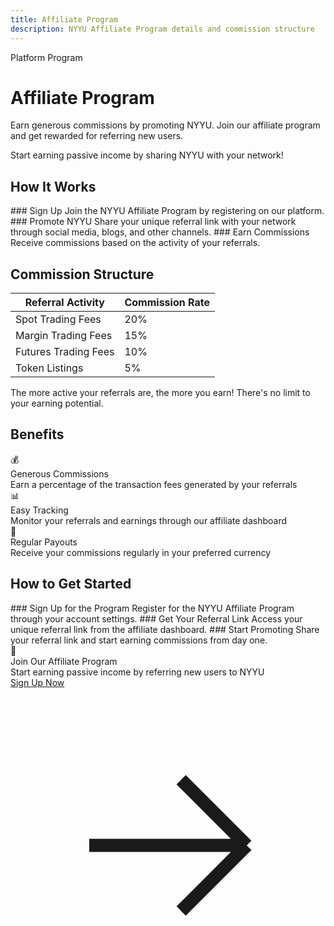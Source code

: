 ```yaml
---
title: Affiliate Program
description: NYYU Affiliate Program details and commission structure
---
```



<div className="relative overflow-hidden rounded-2xl bg-gradient-to-br from-pink-500/10 via-fuchsia-500/10 to-background p-12 border border-pink-500/20 mb-8">
  <div className="relative z-10">
    <div className="inline-flex items-center gap-2 px-4 py-2 rounded-full bg-pink-500/10 border border-pink-500/20 mb-6">
      <span className="text-sm font-medium text-pink-400">Platform Program</span>
    </div>
    <h1 className="text-4xl md:text-6xl font-bold mb-4 bg-gradient-to-r from-foreground to-foreground/70 bg-clip-text text-transparent">
      Affiliate Program
    </h1>
    <p className="text-xl text-muted-foreground max-w-3xl">
      Earn generous commissions by promoting NYYU. Join our affiliate program and get rewarded for referring new users.
    </p>
  </div>
  <div className="absolute top-0 right-0 w-96 h-96 bg-pink-500/10 rounded-full blur-3xl"></div>
  <div className="absolute bottom-0 left-0 w-96 h-96 bg-fuchsia-500/10 rounded-full blur-3xl"></div>
</div>

<Callout type="info" title="Start Earning Today">
Start earning passive income by sharing NYYU with your network!
</Callout>

## How It Works

<Steps>
<Step>
### Sign Up
Join the NYYU Affiliate Program by registering on our platform.
</Step>

<Step>
### Promote NYYU
Share your unique referral link with your network through social media, blogs, and other channels.
</Step>

<Step>
### Earn Commissions
Receive commissions based on the activity of your referrals.
</Step>
</Steps>

## Commission Structure

<div className="overflow-x-auto my-8">
  <table className="w-full border-collapse">
    <thead>
      <tr className="border-b border-border">
        <th className="text-left p-4 font-bold">Referral Activity</th>
        <th className="text-right p-4 font-bold">Commission Rate</th>
      </tr>
    </thead>
    <tbody>
      <tr className="border-b border-border/50 hover:bg-muted/30 transition-colors">
        <td className="p-4 font-semibold">Spot Trading Fees</td>
        <td className="p-4 text-right">
          <span className="px-3 py-1 rounded-full bg-pink-500/10 border border-pink-500/20 text-pink-400 font-semibold text-sm">20%</span>
        </td>
      </tr>
      <tr className="border-b border-border/50 hover:bg-muted/30 transition-colors">
        <td className="p-4 font-semibold">Margin Trading Fees</td>
        <td className="p-4 text-right">
          <span className="px-3 py-1 rounded-full bg-fuchsia-500/10 border border-fuchsia-500/20 text-fuchsia-400 font-semibold text-sm">15%</span>
        </td>
      </tr>
      <tr className="border-b border-border/50 hover:bg-muted/30 transition-colors">
        <td className="p-4 font-semibold">Futures Trading Fees</td>
        <td className="p-4 text-right">
          <span className="px-3 py-1 rounded-full bg-purple-500/10 border border-purple-500/20 text-purple-400 font-semibold text-sm">10%</span>
        </td>
      </tr>
      <tr className="border-b border-border/50 hover:bg-muted/30 transition-colors">
        <td className="p-4 font-semibold">Token Listings</td>
        <td className="p-4 text-right">
          <span className="px-3 py-1 rounded-full bg-pink-500/10 border border-pink-500/20 text-pink-400 font-semibold text-sm">5%</span>
        </td>
      </tr>
    </tbody>
  </table>
</div>

<Callout type="tip">
The more active your referrals are, the more you earn! There's no limit to your earning potential.
</Callout>

## Benefits

<div className="grid grid-cols-1 md:grid-cols-3 gap-6 my-8">
  <div className="text-center p-6 rounded-xl border border-pink-500/20 bg-gradient-to-b from-pink-500/5 to-background">
    <div className="text-4xl mb-4">💰</div>
    <div className="font-bold text-lg mb-2">Generous Commissions</div>
    <div className="text-sm text-muted-foreground">
      Earn a percentage of the transaction fees generated by your referrals
    </div>
  </div>

  <div className="text-center p-6 rounded-xl border border-fuchsia-500/20 bg-gradient-to-b from-fuchsia-500/5 to-background">
    <div className="text-4xl mb-4">📊</div>
    <div className="font-bold text-lg mb-2">Easy Tracking</div>
    <div className="text-sm text-muted-foreground">
      Monitor your referrals and earnings through our affiliate dashboard
    </div>
  </div>

  <div className="text-center p-6 rounded-xl border border-purple-500/20 bg-gradient-to-b from-purple-500/5 to-background">
    <div className="text-4xl mb-4">🎁</div>
    <div className="font-bold text-lg mb-2">Regular Payouts</div>
    <div className="text-sm text-muted-foreground">
      Receive your commissions regularly in your preferred currency
    </div>
  </div>
</div>

## How to Get Started

<Steps>
<Step>
### Sign Up for the Program
Register for the NYYU Affiliate Program through your account settings.
</Step>

<Step>
### Get Your Referral Link
Access your unique referral link from the affiliate dashboard.
</Step>

<Step>
### Start Promoting
Share your referral link and start earning commissions from day one.
</Step>
</Steps>

<div className="mt-12 p-8 rounded-2xl border border-pink-500/20 bg-gradient-to-br from-pink-500/10 via-fuchsia-500/5 to-background relative overflow-hidden">
  <div className="relative z-10 text-center">
    <div className="text-3xl mb-3">🤝</div>
    <div className="font-bold text-2xl mb-2">Join Our Affiliate Program</div>
    <div className="text-muted-foreground mb-6">
      Start earning passive income by referring new users to NYYU
    </div>
    <a href="https://nyyu.io/affiliate" className="inline-flex items-center gap-2 px-6 py-3 rounded-lg bg-pink-500/10 border border-pink-500/30 text-pink-400 hover:bg-pink-500/20 transition-all font-medium">
      Sign Up Now
      <svg className="w-5 h-5" fill="none" stroke="currentColor" viewBox="0 0 24 24">
        <path strokeLinecap="round" strokeLinejoin="round" strokeWidth={2} d="M13 7l5 5m0 0l-5 5m5-5H6" />
      </svg>
    </a>
  </div>
  <div className="absolute top-0 right-0 w-64 h-64 bg-pink-500/10 rounded-full blur-3xl"></div>
</div>
